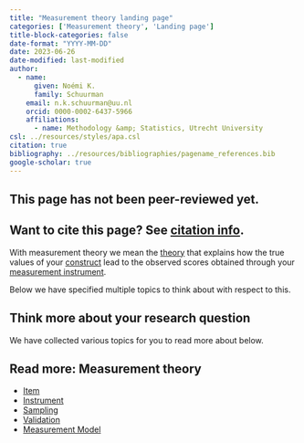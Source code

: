 ```yaml
---
title: "Measurement theory landing page"
categories: ['Measurement theory', 'Landing page']
title-block-categories: false
date-format: "YYYY-MM-DD"
date: 2023-06-26
date-modified: last-modified
author:
  - name:
      given: Noémi K.
      family: Schuurman
    email: n.k.schuurman@uu.nl
    orcid: 0000-0002-6437-5966
    affiliations:
      - name: Methodology &amp; Statistics, Utrecht University
csl: ../resources/styles/apa.csl
citation: true
bibliography: ../resources/bibliographies/pagename_references.bib
google-scholar: true
---
```


::: callout-caution
## This page has not been peer-reviewed yet.
:::

::: callout-note
## Want to cite this page? See [citation info](measurement-theory.html#citation).
:::

With measurement theory we mean the [theory](../your-study/theory.qmd) that explains how the true values of your [construct](../your-study/constructs.qmd) lead to the observed scores obtained through your [measurement instrument](../measurement-theory/instrument.qmd). 

Below we have specified multiple topics to think about with respect to this.

## Think more about your research question

We have collected various topics for you to read more about below.

::: {.callout-note collapse="false"}
## Read more: Measurement theory
-   [Item](\item.qmd)
-   [Instrument](\instrument.qmd)
-   [Sampling](\sampling.qmd)
-   [Validation](\validation.qmd) 
-   [Measurement Model](\measurement-model.qmd) 

:::

